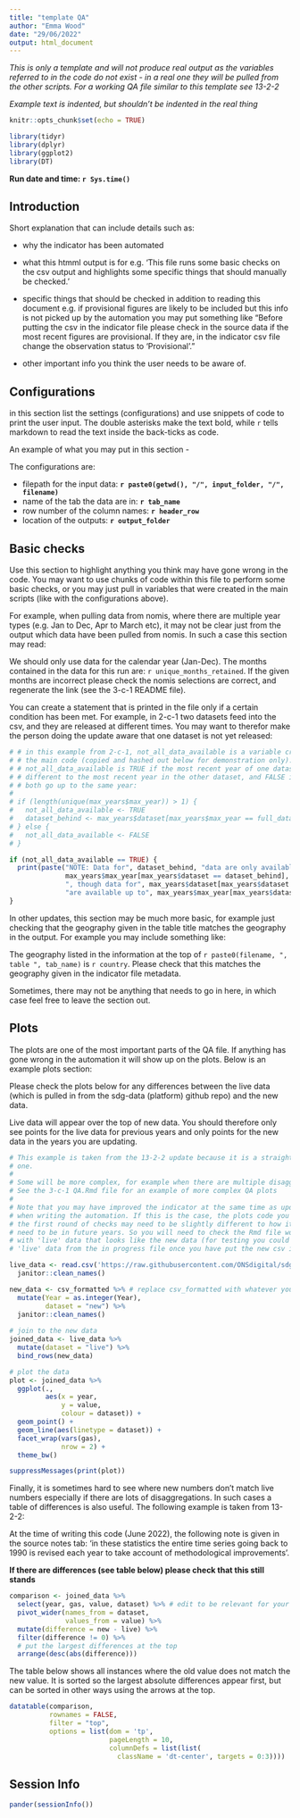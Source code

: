 ```yaml
---
title: "template QA"
author: "Emma Wood"
date: "29/06/2022"
output: html_document
---
```

*This is only a template and will not produce real output as the variables *
*referred to in the code do not exist - in a real one they will be pulled from*
*the other scripts. For a working QA file similar to this template see 13-2-2*

*Example text is indented, but shouldn't be indented in the real thing*

```r
knitr::opts_chunk$set(echo = TRUE)
```

```r
library(tidyr)
library(dplyr)
library(ggplot2)
library(DT)
```
**Run date and time: `r Sys.time()`**  
  
## Introduction

Short explanation that can include details such as:   
  
- why the indicator has been automated  
  
- what this htmml output is for e.g. 'This file runs some basic checks on the 
csv output and highlights some specific things that should manually be checked.'  
  
- specific things that should be checked in addition to reading this document 
e.g. if provisional figures are likely to be included but this info is not 
picked up by the automation you may put something like "Before putting the csv 
in the indicator file please check in the source data if the most recent 
figures are provisional. If they are, in the indicator csv file change the 
observation status to 'Provisional'."  
  
- other important info you think the user needs to be aware of.
  
## Configurations
in this section list the settings (configurations) and use snippets of code to 
print the user input. The double asterisks make the text bold, while `r` tells 
markdown to read the text inside the back-ticks as code. 

An example of what you may put in this section -
  
  The configurations are:  
  
  - filepath for the input data: **`r paste0(getwd(), "/", input_folder, "/", filename)`**
  - name of the tab the data are in: **`r tab_name`**  
  - row number of the column names: **`r header_row`** 
  - location of the outputs: **`r output_folder`**  
  
  
## Basic checks
Use this section to highlight anything you think may have gone wrong in the 
code. You may want to use chunks of code within this file to perform some basic 
checks, or you may just pull in variables that were created in the main scripts 
(like with the configurations above). 

For example, when pulling data from nomis, where there are multiple year
types (e.g. Jan to Dec, Apr to March etc), it may not be clear just from the 
output which data have been pulled from nomis. In such a case this section may read:

  We should only use data for the calendar year (Jan-Dec). The months contained in 
  the data for this run are: `r unique_months_retained`.  If the given months are 
  incorrect please check the nomis selections are correct, and regenerate the link 
  (see the 3-c-1 README file).  

You can create a statement that is printed in the file only if a certain 
condition has been met. For example, in 2-c-1 two datasets feed into the csv, 
and they are released at different times. You may want to therefor make the 
person doing the update aware that one dataset is not yet released:

```r

# # in this example from 2-c-1, not_all_data_available is a variable created in 
# # the main code (copied and hashed out below for demonstration only).
# # not_all_data_available is TRUE if the most recent year of one dataset was 
# # different to the most recent year in the other dataset, and FALSE if they 
# # both go up to the same year:
#
# if (length(unique(max_years$max_year)) > 1) {
#   not_all_data_available <- TRUE
#   dataset_behind <- max_years$dataset[max_years$max_year == full_data_max_year]
# } else {
#   not_all_data_available <- FALSE
# }

if (not_all_data_available == TRUE) {
  print(paste("NOTE: Data for", dataset_behind, "data are only available up to", 
              max_years$max_year[max_years$dataset == dataset_behind], 
              ", though data for", max_years$dataset[max_years$dataset != dataset_behind],
              "are available up to", max_years$max_year[max_years$dataset != dataset_behind]))
}
```
  
In other updates, this section may be much more basic, for example just checking 
that the geography given in the table title matches the geography in the output. 
For example you may include something like:

  The geography listed in the information at the top of 
  `r paste0(filename, ", table ", tab_name)` is `r country`. Please check that 
  this matches the geography given in the indicator file metadata.  
     
Sometimes, there may not be anything that needs to go in here, in which case 
feel free to leave the section out.  

## Plots
The plots are one of the most important parts of the QA file. If anything has 
gone wrong in the automation it will show up on the plots. Below is an example
plots section:  
  
  Please check the plots below for any differences between the live data (which 
  is pulled in from the sdg-data (platform) github repo) and the new data.  
  
  Live data will appear over the top of new data. You should therefore only 
  see points for the live data for previous years and only points for the new data 
  in the years you are updating. 

```r

# This example is taken from the 13-2-2 update because it is a straightforward
# one.
#
# Some will be more complex, for example when there are multiple disaggregations.
# See the 3-c-1 QA.Rmd file for an example of more complex QA plots
#
# Note that you may have improved the indicator at the same time as updating it
# when writing the automation. If this is the case, the plots code you write for 
# the first round of checks may need to be slightly different to how it will 
# need to be in future years. So you will need to check the Rmd file works
# with 'live' data that looks like the new data (for testing you could pull the 
# 'live' data from the in progress file once you have put the new csv in there).

live_data <- read.csv('https://raw.githubusercontent.com/ONSdigital/sdg-data/master/data/indicator_13-2-2.csv') %>%
  janitor::clean_names()

new_data <- csv_formatted %>% # replace csv_formatted with whatever your final csv was called
  mutate(Year = as.integer(Year),
         dataset = "new") %>%
  janitor::clean_names() 
  
# join to the new data
joined_data <- live_data %>% 
  mutate(dataset = "live") %>% 
  bind_rows(new_data)

# plot the data
plot <- joined_data %>% 
  ggplot(.,
         aes(x = year,
             y = value,
             colour = dataset)) +
  geom_point() +
  geom_line(aes(linetype = dataset)) +
  facet_wrap(vars(gas),
             nrow = 2) +
  theme_bw() 

```


```r
suppressMessages(print(plot))
```

Finally, it is sometimes hard to see where new numbers don't match live numbers
especially if there are lots of disaggregations. In such cases a table of 
differences is also useful. The following example is taken from 13-2-2:
  
  At the time of writing this code (June 2022), the following note is given in the
  source notes tab: 'in these statistics the entire time series going back to 
  1990 is revised each year to take account of methodological improvements'.  
  
  **If there are differences (see table below) please check that this still stands**

```r
comparison <- joined_data %>% 
  select(year, gas, value, dataset) %>% # edit to be relevant for your columns
  pivot_wider(names_from = dataset,
              values_from = value) %>% 
  mutate(difference = new - live) %>% 
  filter(difference != 0) %>% 
  # put the largest differences at the top
  arrange(desc(abs(difference)))

```
  
  The table below shows all instances where the old value does not match the new 
  value. It is sorted so the largest absolute differences appear first, but can
  be sorted in other ways using the arrows at the top.
```r
datatable(comparison, 
          rownames = FALSE, 
          filter = "top",
          options = list(dom = 'tp', 
                         pageLength = 10,
                         columnDefs = list(list(
                           className = 'dt-center', targets = 0:3))))
```

## Session Info
```r
pander(sessionInfo())
```

